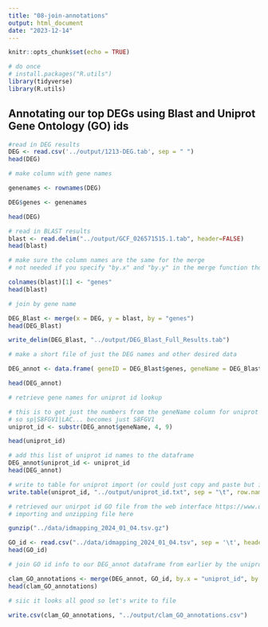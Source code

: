 ```yaml
---
title: "08-join-annotations"
output: html_document
date: "2023-12-14"
---
```


```r
knitr::opts_chunk$set(echo = TRUE)
```

```r
# do once
# install.packages("R.utils")
library(tidyverse)
library(R.utils)

```

## Annotating our top DEGs using Blast and Uniprot Gene Ontology (GO) ids

```r

#read in DEG results
DEG <- read.csv('../output/1213-DEG.tab', sep = " ")
head(DEG)

```

```r
# make column with gene names

genenames <- rownames(DEG)

DEG$genes <- genenames

head(DEG)

```

```r
# read in BLAST results
blast <- read.delim("../output/GCF_026571515.1.tab", header=FALSE)
head(blast)
```

```r
# make sure the column names are the same for the merge
# not needed if you specify "by.x" and "by.y" in the merge function tho 

colnames(blast)[1] <- "genes"
head(blast)
```

```r
# join by gene name

DEG_Blast <- merge(x = DEG, y = blast, by = "genes")
head(DEG_Blast)

write_delim(DEG_Blast, "../output/DEG_Blast_Full_Results.tab")

```

```r
# make a short file of just the DEG names and other desired data

DEG_annot <- data.frame( geneID = DEG_Blast$genes, geneName = DEG_Blast$V2, baseMean = DEG_Blast$baseMean, log2FoldChange = DEG_Blast$log2FoldChange, pvalue = DEG_Blast$pvalue, padj = DEG_Blast$padj  )

head(DEG_annot)


```

```r
# retrieve gene names for uniprot id lookup

# this is to get just the numbers from the geneName column for uniprot
# so sp|S8FGV1|LAC... becomes just S8FGV1
uniprot_id <- substr(DEG_annot$geneName, 4, 9)

head(uniprot_id)

# add this list of uniprot id names to the dataframe
DEG_annot$uniprot_id <- uniprot_id
head(DEG_annot)

# write to table for uniprot import (or could just copy and paste but i imported a text file to uniprot just for my own santity to make sure everything was included)
write.table(uniprot_id, "../output/uniprot_id.txt", sep = "\t", row.names = FALSE, col.names = FALSE, quote = FALSE)

```

```r

# retrieved our unirpot id GO file from the web interface https://www.uniprot.org/
# importing and unzipping file here

gunzip("../data/idmapping_2024_01_04.tsv.gz")

GO_id <- read.csv("../data/idmapping_2024_01_04.tsv", sep = '\t', header = TRUE, row.names=NULL)
head(GO_id)
```

```r
# join GO id info to our DEG_annot dataframe from earlier by the uniprot ids

clam_GO_annotations <- merge(DEG_annot, GO_id, by.x = "uniprot_id", by.y = "Entry")
head(clam_GO_annotations)

```

```r
# siic it looks all good so let's write to file

write.csv(clam_GO_annotations, "../output/clam_GO_annotations.csv")
```
